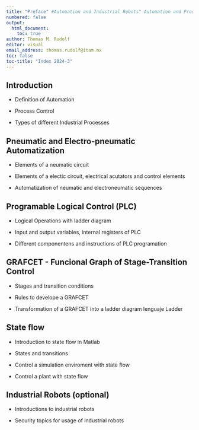 ```yaml
---
title: "Preface" #Automation and Industrial Robots" Automation and Process Control
numbered: false
output: 
  html_document:
    toc: true
author: Thomas M. Rudolf
editor: visual
email_address: thomas.rudolf@itam.mx
toc: false
toc-title: "Index 2024-3"
---
```


## Introduction

-   Definition of Automation

-   Process Control

-   Types of different Industrial Processes

## Pneumatic and Electro-pneumatic Automatization

-   Elements of a neumatic circuit

-   Elements of a electic circuit, electrical acutators and control elements

-   Automatization of neumatic and electroneumatic sequences

## Programable Logical Control (PLC)

-   Logical Operations with ladder diagram

-   Input and output variables, internal registers of PLC

-   Different componentens and instructions of PLC programation

## GRAFCET - Funcional Graph of Stage-Transition Control

-   Stages and transition conditions

-   Rules to develope a GRAFCET

-   Transformation of a GRAFCET into a ladder diagram lenguaje Ladder

## State flow

-   Introduction to state flow in Matlab

-   States and transitions

-   Control a simulation enviroment with state flow

-   Control a plant with state flow

## Industrial Robots (optional)

-   Introductions to industrial robots

-   Security topics for usage of industrial robots
